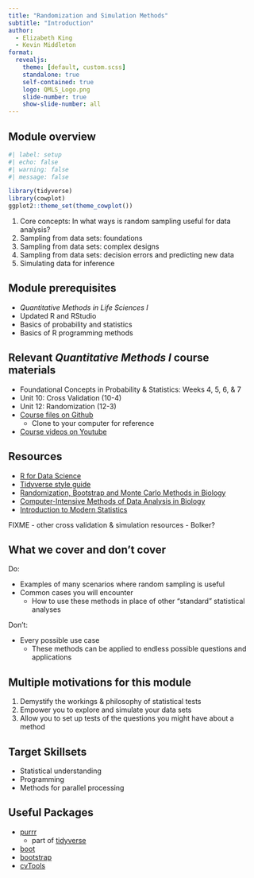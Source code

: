 ```yaml
---
title: "Randomization and Simulation Methods"
subtitle: "Introduction"
author:
  - Elizabeth King
  - Kevin Middleton
format:
  revealjs:
    theme: [default, custom.scss]
    standalone: true
    self-contained: true
    logo: QMLS_Logo.png
    slide-number: true
    show-slide-number: all
---
```


## Module overview

```r
#| label: setup
#| echo: false
#| warning: false
#| message: false

library(tidyverse)
library(cowplot)
ggplot2::theme_set(theme_cowplot())
```

1. Core concepts: In what ways is random sampling useful for data analysis?
2. Sampling from data sets: foundations
3. Sampling from data sets: complex designs
4. Sampling from data sets: decision errors and predicting new data
5. Simulating data for inference

## Module prerequisites

- *Quantitative Methods in Life Sciences I*
- Updated R and RStudio
- Basics of probability and statistics
- Basics of R programming methods

## Relevant *Quantitative Methods I* course materials

- Foundational Concepts in Probability & Statistics: Weeks 4, 5, 6, & 7
- Unit 10: Cross Validation (10-4)
- Unit 12: Randomization (12-3)
- [Course files on Github](https://github.com/kmiddleton/quant_methods)
  - Clone to your computer for reference
- [Course videos on Youtube](https://www.youtube.com/playlist?list=PLeIk-G-wZpqx1yW49XAHqoccBXhNJrUSu) 

## Resources

- [R for Data Science](https://r4ds.had.co.nz/)
- [Tidyverse style guide](https://style.tidyverse.org/)
- [Randomization, Bootstrap and Monte Carlo Methods in Biology](https://www.amazon.com/Randomization-Bootstrap-Methods-Biology-Statistical-dp-0367349949/dp/0367349949/)
- [Computer-Intensive Methods of Data Analysis in Biology](https://www.amazon.com/Introduction-Computer-Intensive-Methods-Analysis-Biology-ebook/dp/B09TTKVSRM)
- [Introduction to Modern Statistics](https://openintro-ims.netlify.app/index.html)

FIXME
- other cross validation & simulation resources
- Bolker?

## What we cover and don't cover

Do:

- Examples of many scenarios where random sampling is useful
- Common cases you will encounter
    - How to use these methods in place of other "standard" statistical analyses

Don't:

- Every possible use case
    - These methods can be applied to endless possible questions and applications

## Multiple motivations for this module

1. Demystify the workings & philosophy of statistical tests
2. Empower you to explore and simulate your data sets
3. Allow you to set up tests of the questions you might have about a method

## Target Skillsets

- Statistical understanding
- Programming 
- Methods for parallel processing

## Useful Packages

- [purrr](https://purrr.tidyverse.org/index.html) 
    - part of [tidyverse](https://www.tidyverse.org/)
- [boot](https://cran.r-project.org/web/packages/boot/boot.pdf)
- [bootstrap](https://cran.r-project.org/web/packages/bootstrap/bootstrap.pdf)
- [cvTools](https://cran.r-project.org/web/packages/cvTools/cvTools.pdf)
